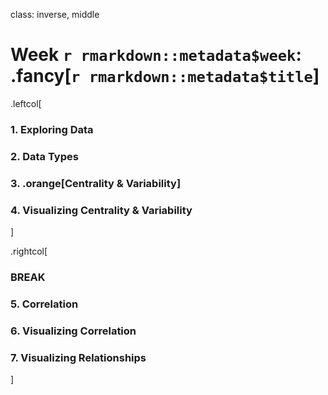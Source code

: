 
class: inverse, middle

# Week `r rmarkdown::metadata$week`: .fancy[`r rmarkdown::metadata$title`]

.leftcol[

### 1. Exploring Data
### 2. Data Types
### 3. .orange[Centrality & Variability]
### 4. Visualizing Centrality & Variability

]

.rightcol[

### BREAK

### 5. Correlation
### 6. Visualizing Correlation
### 7. Visualizing Relationships

]